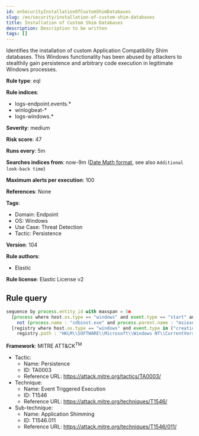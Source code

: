 ```yaml
---
id: enSecurityInstallationOfCustomShimDatabases
slug: /en/security/installation-of-custom-shim-databases
title: Installation of Custom Shim Databases
description: Description to be written
tags: []
---
```


<div id="installation-of-custom-shim-databases"></div>

Identifies the installation of custom Application Compatibility Shim databases. This Windows functionality has been abused by attackers to stealthily gain persistence and arbitrary code execution in legitimate Windows processes.

**Rule type**: eql

**Rule indices**: 

* logs-endpoint.events.*
* winlogbeat-*
* logs-windows.*

**Severity**: medium

**Risk score**: 47

**Runs every**: 5m

**Searches indices from**: now-9m ([Date Math format](((ref))/common-options.html#date-math), see also <DocLink id="enSecurityRulesUiCreate" section="set-the-rules-schedule">`Additional look-back time`</DocLink>)

**Maximum alerts per execution**: 100

**References**: None

**Tags**: 

* Domain: Endpoint
* OS: Windows
* Use Case: Threat Detection
* Tactic: Persistence

**Version**: 104

**Rule authors**: 

* Elastic

**Rule license**: Elastic License v2

## Rule query

```js
sequence by process.entity_id with maxspan = 5m
  [process where host.os.type == "windows" and event.type == "start" and
    not (process.name : "sdbinst.exe" and process.parent.name : "msiexec.exe")]
  [registry where host.os.type == "windows" and event.type in ("creation", "change") and
    registry.path : "HKLM\\SOFTWARE\\Microsoft\\Windows NT\\CurrentVersion\\AppCompatFlags\\Custom\\*.sdb"]

```

**Framework**: MITRE ATT&CK<sup>TM</sup>

* Tactic:
    * Name: Persistence
    * ID: TA0003
    * Reference URL: https://attack.mitre.org/tactics/TA0003/
* Technique:
    * Name: Event Triggered Execution
    * ID: T1546
    * Reference URL: https://attack.mitre.org/techniques/T1546/
* Sub-technique:
    * Name: Application Shimming
    * ID: T1546.011
    * Reference URL: https://attack.mitre.org/techniques/T1546/011/

